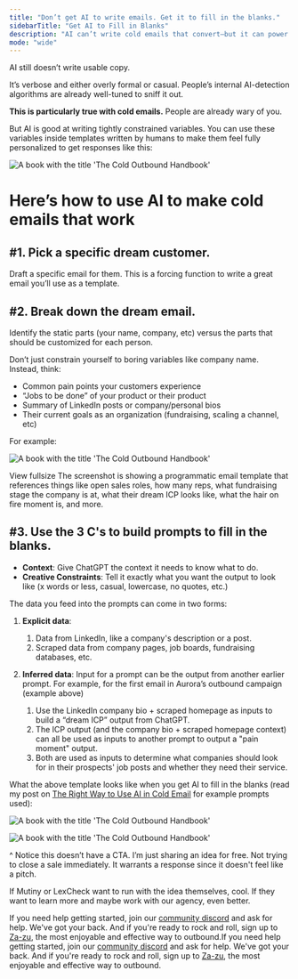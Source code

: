 ```yaml
---
title: "Don’t get AI to write emails. Get it to fill in the blanks."
sidebarTitle: "Get AI to Fill in Blanks"
description: "AI can’t write cold emails that convert—but it can power personalization. Learn how to use AI to fill in the blanks, scale outreach, and boost replies."
mode: "wide"
---
```


AI still doesn’t write usable copy.

It’s verbose and either overly formal or casual. People’s internal AI-detection algorithms are already well-tuned to sniff it out.

**This is particularly true with cold emails.** People are already wary of you.

But AI is good at writing tightly constrained variables. You can use these variables inside templates written by humans to make them feel fully personalized to get responses like this:

<img
  className=""
  src="/images/caught-my-attention-quote.webp"
  alt="A book with the title 'The Cold Outbound Handbook'"
/>

# Here’s how to use AI to make cold emails that work
## #1. Pick a specific dream customer.

Draft a specific email for them. This is a forcing function to write a great email you’ll use as a template.

## #2. Break down the dream email.

Identify the static parts (your name, company, etc) versus the parts that should be customized for each person.

Don’t just constrain yourself to boring variables like company name. Instead, think:

- Common pain points your customers experience
- “Jobs to be done” of your product or their product
- Summary of LinkedIn posts or company/personal bios
- Their current goals as an organization (fundraising, scaling a channel, etc)

For example:

<img
  className=""
  src="/images/dream-email-template-version.webp"
  alt="A book with the title 'The Cold Outbound Handbook'"
/>

View fullsize
The screenshot is showing a programmatic email template that references things like open sales roles, how many reps, what fundraising stage the company is at, what their dream ICP looks like, what the hair on fire moment is, and more.
## #3. Use the 3 C's to build prompts to fill in the blanks.

- **Context**: Give ChatGPT the context it needs to know what to do.
- **Creative Constraints**: Tell it exactly what you want the output to look like (x words or less, casual, lowercase, no quotes, etc.)

The data you feed into the prompts can come in two forms:

1. **Explicit data**:
   1. Data from LinkedIn, like a company's description or a post.
   2. Scraped data from company pages, job boards, fundraising databases, etc.

2. **Inferred data**: Input for a prompt can be the output from another earlier prompt. For example, for the first email in Aurora’s outbound campaign (example above)
   1. Use the LinkedIn company bio + scraped homepage as inputs to build a “dream ICP” output from ChatGPT.
   2. The ICP output (and the company bio + scraped homepage context) can all be used as inputs to another prompt to output a "pain moment" output.
   3. Both are used as inputs to determine what companies should look for in their prospects' job posts and whether they need their service.

What the above template looks like when you get AI to fill in the blanks (read my post on [The Right Way to Use AI in Cold Email](/the-right-way-to-use-ai-in-cold-email) for example prompts used):

<img
  className=""
  src="/images/dream-email-lexcheck.webp"
  alt="A book with the title 'The Cold Outbound Handbook'"
/>

<img
  className=""
  src="/images/dream-email-mutiny.webp"
  alt="A book with the title 'The Cold Outbound Handbook'"
/>

<Note> ^ Notice this doesn’t have a CTA. I’m just sharing an idea for free. Not trying to close a sale immediately. It warrants a response since it doesn't feel like a pitch.</Note>

If Mutiny or LexCheck want to run with the idea themselves, cool. If they want to learn more and maybe work with our agency, even better.

If you need help getting started, join our [community discord](https://discord.gg/6bUPKDf5) and ask for help. We've got your back. And if you're ready to rock and roll, sign up to [Za-zu](https://app.za-zu.com), the most enjoyable and effective way to outbound.If you need help getting started, join our [community discord](https://discord.gg/6bUPKDf5) and ask for help. We've got your back. And if you're ready to rock and roll, sign up to [Za-zu](https://app.za-zu.com), the most enjoyable and effective way to outbound.